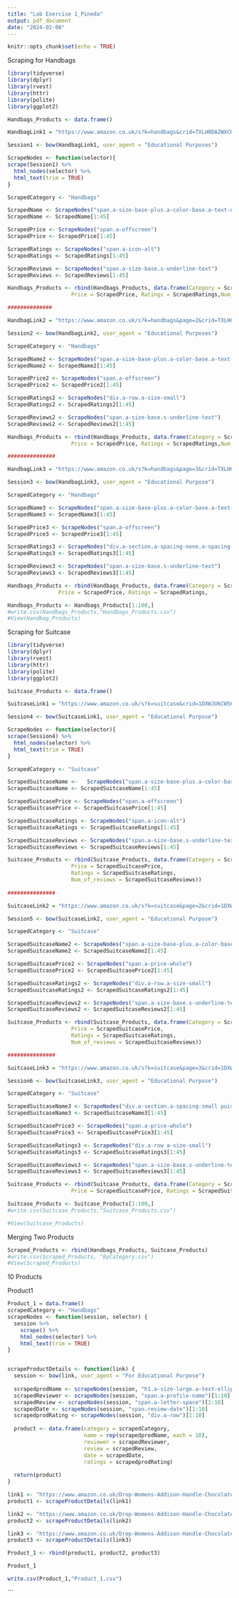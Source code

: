```yaml
---
title: "Lab Exercise 1_Pineda"
output: pdf_document
date: "2024-02-08"
---
```


```r
knitr::opts_chunk$set(echo = TRUE)
```

Scraping for Handbags

```r

library(tidyverse)
library(dplyr)
library(rvest)
library(httr)
library(polite)
library(ggplot2)

Handbags_Products <- data.frame()

HandbagLink1 = "https://www.amazon.co.uk/s?k=handbags&crid=TXLH0DAZWXCO&qid=1708264736&sprefix=handbags%2Caps%2C399&ref=sr_pg_1"

Session1 <- bow(HandbagLink1, user_agent = "Educational Purposes")

ScrapeNodes <- function(selector){
scrape(Session1) %>%
  html_nodes(selector) %>%
  html_text(trim = TRUE)
}

ScrapedCategory <- "Handbags"

ScrapedName <- ScrapeNodes("span.a-size-base-plus.a-color-base.a-text-normal")
ScrapedName <- ScrapedName[1:45]

ScrapedPrice <- ScrapeNodes("span.a-offscreen")
ScrapedPrice <- ScrapedPrice[1:45]

ScrapedRatings <- ScrapeNodes("span.a-icon-alt")
ScrapedRatings <- ScrapedRatings[1:45]

ScrapedReviews <- ScrapeNodes("span.a-size-base.s-underline-text")
ScrapedReviews <- ScrapedReviews[1:45]

Handbags_Products <- rbind(Handbags_Products, data.frame(Category = ScrapedCategory,Name = ScrapedName,
                    Price = ScrapedPrice, Ratings = ScrapedRatings,Num_of_reviews = ScrapedReviews))

##############

HandbagLink2 = "https://www.amazon.co.uk/s?k=handbags&page=2&crid=TXLH0DAZWXCO&qid=1708264709&sprefix=handbags%2Caps%2C399&ref=sr_pg_1"

Session2 <- bow(HandbagLink2, user_agent = "Educational Purposes")

ScrapedCategory <- "Handbags" 

ScrapedName2 <- ScrapeNodes("span.a-size-base-plus.a-color-base.a-text-normal")
ScrapedName2 <- ScrapedName2[1:45]

ScrapedPrice2 <- ScrapeNodes("span.a-offscreen")
ScrapedPrice2 <- ScrapedPrice2[1:45]

ScrapedRatings2 <- ScrapeNodes("div.a-row.a-size-small")
ScrapedRatings2 <- ScrapedRatings2[1:45]

ScrapedReviews2 <- ScrapeNodes("span.a-size-base.s-underline-text")
ScrapedReviews2 <- ScrapedReviews2[1:45]

Handbags_Products <- rbind(Handbags_Products, data.frame(Category = ScrapedCategory,Name = ScrapedName,
                    Price = ScrapedPrice, Ratings = ScrapedRatings,Num_of_reviews = ScrapedReviews))

###############

HandbagLink3 = "https://www.amazon.co.uk/s?k=handbags&page=3&crid=TXLH0DAZWXCO&qid=1708513545&sprefix=handbags%2Caps%2C399&ref=sr_pg_2"

Session3 <- bow(HandbagLink3, user_agent = "Educational Purpose")

ScrapedCategory <- "Handbags"

ScrapedName3 <- ScrapeNodes("span.a-size-base-plus.a-color-base.a-text-normal")
ScrapedName3 <- ScrapedName3[1:45]

ScrapedPrice3 <- ScrapeNodes("span.a-offscreen")
ScrapedPrice3 <- ScrapedPrice3[1:45]

ScrapedRatings3 <- ScrapeNodes("div.a-section.a-spacing-none.a-spacing-top-micro")
ScrapedRatings3 <- ScrapedRatings3[1:45]

ScrapedReviews3 <- ScrapeNodes("span.a-size-base.s-underline-text")
ScrapedReviews3 <- ScrapedReviews3[1:45]

Handbags_Products <- rbind(Handbags_Products, data.frame(Category = ScrapedCategory, Name = ScrapedName,
                Price = ScrapedPrice, Ratings = ScrapedRatings,                     Num_of_reviews = ScrapedReviews))

Handbags_Products <- Handbags_Products[1:100,]
#write.csv(Handbags_Products,"Handbags_Products.csv")
#View(Handbag_Products)

```

Scraping for Suitcase

```r

library(tidyverse)
library(dplyr)
library(rvest)
library(httr)
library(polite)
library(ggplot2)

Suitcase_Products <- data.frame()

SuitcaseLink1 = "https://www.amazon.co.uk/s?k=suitcase&crid=1DXWJU6CW56YD&sprefix=suitcase%2Caps%2C438&ref=nb_sb_noss_1"

Session4 <- bow(SuitcaseLink1, user_agent = "Educational Purpose")

ScrapeNodes <- function(selector){
scrape(Session4) %>%
  html_nodes(selector) %>%
  html_text(trim = TRUE)
}

ScrapedCategory <- "Suitcase"

ScrapedSuitcaseName <-   ScrapeNodes("span.a-size-base-plus.a-color-base.a-text-normal")
ScrapedSuitcaseName <- ScrapedSuitcaseName[1:45]

ScrapedSuitcasePrice <- ScrapeNodes("span.a-offscreen")
ScrapedSuitcasePrice <- ScrapedSuitcasePrice[1:45]

ScrapedSuitcaseRatings <- ScrapeNodes("span.a-icon-alt")
ScrapedSuitcaseRatings <- ScrapedSuitcaseRatings[1:45]

ScrapedSuitcaseReviews <- ScrapeNodes("span.a-size-base.s-underline-text")
ScrapedSuitcaseReviews <- ScrapedSuitcaseReviews[1:45]

Suitcase_Products <- rbind(Suitcase_Products, data.frame(Category = ScrapedCategory,Name = ScrapedSuitcaseName,
                    Price = ScrapedSuitcasePrice,
                    Ratings = ScrapedSuitcaseRatings,
                    Num_of_reviews = ScrapedSuitcaseReviews))
                    
###############

SuitcaseLink2 = "https://www.amazon.co.uk/s?k=suitcase&page=2&crid=1DXWJU6CW56YD&qid=1708515068&sprefix=suitcase%2Caps%2C438&ref=sr_pg_2"

Session5 <- bow(SuitcaseLink2, user_agent = "Educational Purpose")

ScrapedCategory <- "Suitcase"

ScrapedSuitcaseName2 <- ScrapeNodes("span.a-size-base-plus.a-color-base.a-text-normal")
ScrapedSuitcaseName2 <- ScrapedSuitcaseName2[1:45]

ScrapedSuitcasePrice2 <- ScrapeNodes("span.a-price-whole")
ScrapedSuitcasePrice2 <- ScrapedSuitcasePrice2[1:45]

ScrapedSuitcaseRatings2 <- ScrapeNodes("div.a-row.a-size-small")
ScrapedSuuitcaseRatings2 <- ScrapedSuitcaseRatings2[1:45]

ScrapedSuitcaseReviews2 <- ScrapeNodes("span.a-size-base.s-underline-text")
ScrapedSuitcaseReviews2 <- ScrapedSuitcaseReviews2[1:45]

Suitcase_Products <- rbind(Suitcase_Products, data.frame(Category = ScrapedCategory,Name = ScrapedSuitcaseName,
                    Price = ScrapedSuitcasePrice,
                    Ratings = ScrapedSuitcaseRatings,
                    Num_of_reviews = ScrapedSuitcaseReviews))

###############

SuitcaseLink3 = "https://www.amazon.co.uk/s?k=suitcase&page=3&crid=1DXWJU6CW56YD&qid=1708515925&sprefix=suitcase%2Caps%2C438&ref=sr_pg_3"

Session6 <- bow(SuitcaseLink3, user_agent = "Educational Purpose")

ScrapedCategory <- "Suitcase"

ScrapedSuitcaseName3 <- ScrapeNodes("div.a-section.a-spacing-small puis-padding-left-small.puis-padding-right-small")
ScrapedSuitcaseName3 <- ScrapedSuitcaseName3[1:45]

ScrapedSuitcasePrice3 <- ScrapeNodes("span.a-price-whole")
ScrapedSuitcasePrice3 <- ScrapedSuitcasePrice3[1:45]

ScrapedSuitcaseRatings3 <- ScrapeNodes("div.a-row a-size-small")
ScrapedSuitcaseRatings3 <- ScrapedSuitcaseRatings3[1:45]

ScrapedSuitcaseReviews3 <- ScrapeNodes("span.a-size-base.s-underline-text")
ScrapedSuitcaseReviews3 <- ScrapedSuitcaseReviews3[1:45]

Suitcase_Products <- rbind(Suitcase_Products, data.frame(Category = ScrapedCategory,Name = ScrapedSuitcaseName,
                    Price = ScrapedSuitcasePrice, Ratings = ScrapedSuitcaseRatings,Num_of_reviews = ScrapedSuitcaseReviews))

Suitcase_Products <- Suitcase_Products[1:100,]
#write.csv(Suitcase_Products,"Suitcase_Products.csv")

#View(Suitcase_Products)
```

Merging Two Products

```r
Scraped_Products <- rbind(Handbags_Products, Suitcase_Products)
#write.csv(Scraped_Products, "ByCategory.csv")
#View(Scraped_Products)
```

10 Products

Product1

```r
Product_1 = data.frame()
scrapedCategory <- "Handbags"
scrapeNodes <- function(session, selector) {
  session %>%
    scrape() %>%
    html_nodes(selector) %>%
    html_text(trim = TRUE)
}


scrapeProductDetails <- function(link) {
  session <- bow(link, user_agent = "For Educational Purpose")
 
  scrapedprodName <- scrapeNodes(session, "h1.a-size-large.a-text-ellipsis")[1:10]
  scrapedReviewer <- scrapeNodes(session, "span.a-profile-name")[1:10]
  scrapedReview <- scrapeNodes(session, "span.a-letter-space")[1:10]
  scrapedDate <- scrapeNodes(session, "span.review-date")[1:10]
  scrapedprodRating <- scrapeNodes(session, "div.a-row")[1:10]
 
  product <- data.frame(category = scrapedCategory,
                        name = rep(scrapedprodName, each = 10),
                        reviewer = scrapedReviewer,
                        review = scrapedReview,
                        date = scrapedDate,
                        ratings = scrapedprodRating)
 
  return(product)
}

link1 <- "https://www.amazon.co.uk/Drop-Womens-Addison-Handle-Chocolate/product-reviews/B09GW13FN4/ref=cm_cr_dp_d_show_all_btm?ie=UTF8&reviewerType=all_reviews"
product1 <- scrapeProductDetails(link1)

link2 <- "https://www.amazon.co.uk/Drop-Womens-Addison-Handle-Chocolate/product-reviews/B09GW13FN4/ref=cm_cr_getr_d_paging_btm_next_2?ie=UTF8&reviewerType=all_reviews&pageNumber=2"
product2 <- scrapeProductDetails(link2)

link3 <- "https://www.amazon.co.uk/Drop-Womens-Addison-Handle-Chocolate/product-reviews/B09GW13FN4/ref=cm_cr_getr_d_paging_btm_next_3?ie=UTF8&reviewerType=all_reviews&pageNumber=3"
product3 <- scrapeProductDetails(link3)

Product_1 <- rbind(product1, product2, product3)

Product_1

write.csv(Product_1,"Product_1.csv")

```
```

